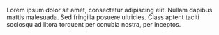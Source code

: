 Lorem ipsum dolor sit amet, consectetur adipiscing elit. Nullam dapibus mattis malesuada. Sed fringilla posuere ultricies. Class aptent taciti sociosqu ad litora torquent per conubia nostra, per inceptos.
